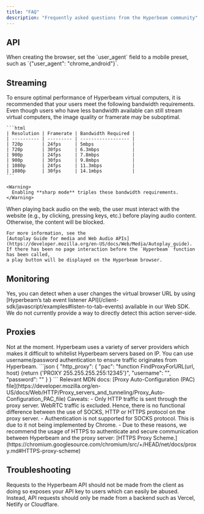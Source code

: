 ```yaml
---
title: "FAQ"
description: "Frequently asked questions from the Hyperbeam community"
---
```


## API

<AccordionGroup>
  <Accordion title="How do I make the browser behave as a mobile browser?">
    When creating the browser, set the `user_agent` field to a mobile preset,
    such as `{"user_agent": "chrome_android"}`.
  </Accordion>
</AccordionGroup>

## Streaming

<AccordionGroup>
  <Accordion title="Bandwidth requirements">
    To ensure optimal performance of Hyperbeam virtual computers, it is
    recommended that your users meet the following bandwidth requirements. Even
    though users who have less bandwidth available can still stream virtual
    computers, the image quality or framerate may be suboptimal.

    ```html
    | Resolution | Framerate | Bandwidth Required |
    | ---------- | --------- | ------------------ |
    | 720p       | 24fps     | 5mbps              |
    | 720p       | 30fps     | 6.3mbps            |
    | 900p       | 24fps     | 7.8mbps            |
    | 900p       | 30fps     | 9.8mbps            |
    | 1080p      | 24fps     | 11.3mbps           |
    | 1080p      | 30fps     | 14.1mbps           |
    ```

    <Warning>
      Enabling **sharp mode** triples these bandwidth requirements.
    </Warning>

  </Accordion>
  <Accordion title="Why do I need to click a 'play' button to start the stream?">
    When playing back audio on the web, the user must interact with the website
    (e.g., by clicking, pressing keys, etc.) before playing audio content.
    Otherwise, the content will be blocked.

    For more information, see the
    [Autoplay Guide for media and Web Audio APIs](https://developer.mozilla.org/en-US/docs/Web/Media/Autoplay_guide).
    If there has been no page interaction before the `Hyperbeam` function has been called,
    a play button will be displayed on the Hyperbeam browser.
  </Accordion>
</AccordionGroup>

## Monitoring

<AccordionGroup>
  <Accordion title="Can I detect when a user changes the URL in the virtual browser?">
    Yes, you can detect when a user changes the virtual browser URL by using
    [Hyperbeam’s tab event listener
    API](/client-sdk/javascript/examples#listen-to-tab-events) available in our
    Web SDK. We do not currently provide a way to directly detect this action
    server-side.
  </Accordion>
</AccordionGroup>

## Proxies

<AccordionGroup>
	<Accordion title="Is there an IP range I can use to whitelist Hyperbeam servers?">
    Not at the moment. Hyperbeam uses a variety of server providers which makes it difficult to whitelist Hyperbeam servers based on IP. You can use username/password authentication to ensure traffic originates from Hyperbeam.
	</Accordion>
	<Accordion title="Where do I put the credentials in FindProxyForURL?">
    ```json
    {
      "http_proxy": {
        "pac": "function FindProxyForURL(url, host) {return {'PROXY 255.255.255.255:12345'}",
        "username": "<username>",
        "password": "<password>"
      }
    }
    ```
    Relevant MDN docs: [Proxy Auto-Configuration (PAC) file](https://developer.mozilla.org/en-US/docs/Web/HTTP/Proxy_servers_and_tunneling/Proxy_Auto-Configuration_PAC_file)
    <Warning>
      Caveats:
      - Only HTTP traffic is sent through the proxy server. WebRTC traffic is excluded. Hence, there is no functional difference between the use of SOCKS, HTTP or HTTPS protocol on the proxy server.
      - Authentication is not supported for SOCKS protocol. This is due to it not being implemented by Chrome.
      - Due to these reasons, we recommend the usage of HTTPS to authenticate and secure communication between Hyperbeam and the proxy server: [HTTPS Proxy Scheme.](https://chromium.googlesource.com/chromium/src/+/HEAD/net/docs/proxy.md#HTTPS-proxy-scheme)
    </Warning>
  </Accordion>
</AccordionGroup>

## Troubleshooting

<AccordionGroup>
  <Accordion title="My API request fails due to CORS">
    Requests to the Hyperbeam API should not be made from the client as doing so
    exposes your API key to users which can easily be abused. Instead, API
    requests should only be made from a backend such as Vercel, Netlify or
    Cloudflare.
  </Accordion>
</AccordionGroup>
